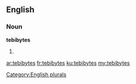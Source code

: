 ==English==

===Noun===
'''tebibytes'''

# {{plural of|[[tebibyte]]}}

[[Category:English plurals]]

[[ar:tebibytes]]
[[fr:tebibytes]]
[[ku:tebibytes]]
[[my:tebibytes]]